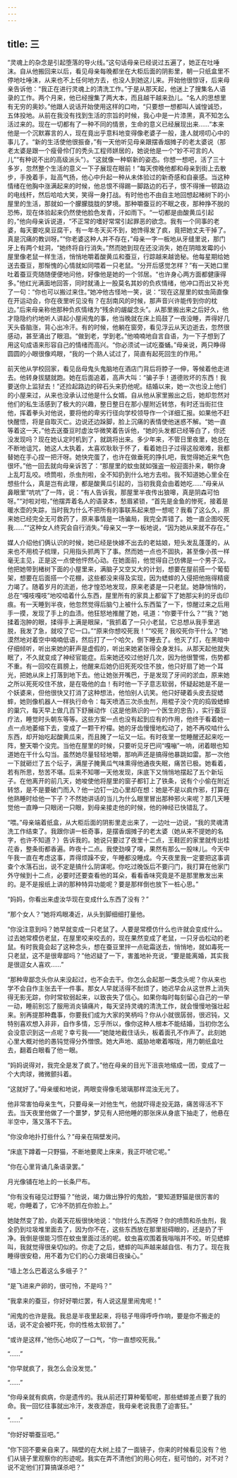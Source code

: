 ```yaml
---
---
---
```

title: 三
---



“灵魂上的杂念是引起堕落的导火线。”这句话母亲已经说过五遍了，她正在吐唾沫。自从他搬回来以后，看见母亲每晚都坐在大柜后面的阴影里，朝一只纸盒里不停地吐唾沫，从来也不上任何地方去，也没人到她这儿来。开始他很惊讶，后来母亲告诉他：“我正在进行灵魂上的清洗工作。”于是从那天起，他迷上了搜集名人语录的工作。两个月来，他已经搜集了两大本，而且越干越来劲儿。“名人的思想里有无穷的奥妙。”他跟人说话开始使用这样的口吻，“只要想一想都叫人诚惶诚恐，五体投地。从前在我没有找到生活的宗旨的时候，我心中是一片漆黑，真不知怎么活过来的。现在一切都有了一种不同的情景，生命的意义已经展现出来……”本来他是一个沉默寡言的人，现在竟出乎意料地变得像老婆子一般，逢人就唠叨心中的事儿了。“新的生活使他很振奋，”有一天他听见母亲跟摆香烟摊子的老太婆说（那老太婆是跟一个瘦骨伶仃的秃头工程师姘居的，她说他是一个“妙不可言的人儿”“有种说不出的高级派头”）。“这就像一种崭新的姿态。你想一想吧，活了三十多岁，忽然整个生活的意义一下子展现在眼前！”每天傍晚他都和母亲到街上去散步，手挽着手，趾高气扬，他心中升起一种从未体验过的新奇感和自豪感。当这种情绪在他胸中涨满起来的时候，他总恨不得踢一脚路边的石子，恨不得捶一顿路边的电线杆，然后哈哈大笑，笑得一身打战。有时他也不由自主地回想起楮树下的小屋里的生活，那就如一个朦朦胧胧的梦境。那种嚼蚕豆的不眠之夜，那种挣不脱的恐怖，现在体验起来仍然使他脸色发青，汗如雨下。“一切都是由酸黄瓜引起的，”他向母亲诉说道，“不正常的嗜好常常引起罪恶的欲念。我有一个同事的老婆，每天要吃臭豆腐干，有一年冬天买不到，她馋得发了疯，竟把她丈夫干掉了。真是沉痛的教训呀。”“你老婆这种人并不存在，”母亲一字一板地从牙缝里说，那门牙上有两个蛀洞，“她终将自行消失。”然而她到现在还没消失，她在阴暗发霉的小屋里像老鼠一样生活，悄悄地嚼着酸黄瓜和蚕豆，行踪越来越诡秘。他每星期给她送去蚕豆，那惭愧的心情就如同喂着一只老鼠。“分开后感觉怎样？”有一天她口里吐着蚕豆壳随随便便地问他，好像他是她的一个邻居。“也许身心两方面都健康得多。”他红光满面地回答，同时就涌上一股莫名其妙的负疚情绪，他冲口而出又补充了一句：“你也可以搬过来住。”她冲他古怪地一笑，说：“现在这屋里的蚊虫简直像在开运动会，你在夜里听见没有？在刮南风的时候，那声音兴许能传到你的枕边。”后来母亲称他那种负疚情绪为“残余的龌龊念头”。从那里搬出来之后好久，他才隐隐约约地听人讲起小屋闹鬼的事，他当晚就在床上捣鼓了一夜没睡，弄得好几天头昏脑涨，背心出冷汗。有的时候，他躺在窗旁，看见浮云从天边逝去，忽然很感动，甚至涌出了眼泪。“做到老，学到老。”他喃喃地自言自语，为一下子想到了用这句成语来形容自己的情绪而高兴。“你必须试一试吃蚕蛹。”母亲说，两只睁得圆圆的小眼很像鸡眼，“我的一个熟人试过了，简直有起死回生的作用。”

前天他从学校回家，看见岳母鬼头鬼脑地在酒店门背后将脖子一伸，等候着他走进去。他转身拔腿就跑。她在后面追着，高声大叫：“骗子手！道德败坏的东西！我要送你上监狱去！”还捡起路边的碎石头来扔他呢。结婚以来，她一次也没上他们的小屋来过，从来也没承认过他是什么女婿。自从他从家里搬出之后，她却忽然对他们的私生活感到了极大的兴趣，整日整日在那小屋附近转悠，有时还当街拦住他，挥着拳头对他说，要将他的卑劣行径向学校领导作一个详细汇报。如果他不赶快醒悟，将是自取灭亡。边说还边跺脚，脸上沉痛的表情使他迷惑不解。“她一直等着这一天，”他去送蚕豆时虚汝华微笑着告诉他，“她的头发都已经等白了，你还没发现吗？现在她认定时机到了，就跳将出来。多少年来，不管日里夜里，她总在不断地诅咒，她这人太执着，太喜欢耿耿于怀了，看着她日子过得这般艰难，我都替她在手心捏一把汗呀。她快完蛋了，也许在做垂死的挣扎吧，我觉得她近来气色很坏。”他一回去就向母亲诉苦了：“那屋里的蚊虫就如强盗一般迎面扑来，朝你身上乱叮乱咬。喷筒啦，杀虫剂啦，全不知扔到什么地方去啦。我不知道她心里全在想些什么，真是岂有此理，都是酸黄瓜引起的，当初我竟会由着她吃……”母亲从鼻眼里“吭吭”了一阵，说：“有人告诉我，那屋里半夜传出狼嗥，真是阴森可怕呀。”“对啦对啦，”他摆弄着名人的语录本，愁眉紧锁，“首先是金鱼的惨死，接着是暖水壶的失踪，当时我为什么不把所有的事联系起来想一想呢？我看了这么久，原来她已经完全无可救药了，原来事情是一场骗局，我完全弄错了。她一直企图咬死我……”“这种女人终究会自行消失。”母亲又一字一板地说，“因为她从来就不存在。”

媒人介绍他们俩认识的时候，她已经是快嫁不出去的老姑娘，短头发乱蓬蓬的，从来也不用梳子梳理，只用指头抓两下了事。然而她一点也不固执，甚至像小孩一样毫无主见，正是这一点使他怦然心动。在她面前，他觉得自己仿佛是一个男子汉。他把她带到楮树下面的小屋里来，满脑子又空又大的计划，想要在屋前搭一个葡萄架，想要在后面搭一个花棚，这些都没来得及实现，因为蟋蟀的入侵把他拖得精疲力竭了。随着岁月的流逝，他才惶恐地发现，原来老婆是一只老鼠。她静悄悄的，总在“嘎吱嘎吱”地咬啮着什么东西，屋里所有的家具上都留下了她那尖利的牙齿印痕。有一天睡到半夜，他忽然觉得后脑勺上被什么东西蜇了一下，惊醒过来之后用手一摸，发现了手上的血渍。他狂怒地推醒了她，吼道：“你要干什么？”“我？”她揉着泡肿的眼，揉得手上满是眼屎，“我抓着了一只小老鼠，它总想从我手里逃脱，我发了急，就咬了它一口。”“原来你想咬死我！”“咬死？我咬死你干什么？”她漠然地对着空中喃喃低语，然后打了一个哈欠，倒下睡去了。他灭了灯，在黑暗中仔细倾听，听出来她的鼾声是虚假的，听出来她紧张得全身发抖。从那天起他就失眠了，不久就变成了神经官能症。后来她还咬过他好几次，因为他很警惕，伤势都不重。有一回咬在肩膀上，他醒来后她仍旧死死咬住不放，他只好扇了她一个耳光，把她从床上打落到地下去。他让她张开嘴巴，于是发现了牙间的淤血，原来她之所以死死咬住不放，是在吸他的血！有时他一下子意志软弱，怀疑起她是不是一个妖婆来，但他很快又打消了这种想法，他怕别人讥笑。他只好硬着头皮去捉蟋蟀，她则像机器人一样执行命令：每天喷洒三次杀虫剂，用棍子没个完的捣毁蟋蟀的巢穴，每天早上做几百下舒展动作（这是他熟识的一个医生的忠告），实行蚕豆疗法，睡觉时头朝东等等。这些方案一点也没有起到应有的作用，他终于看着她一点一点地萎缩下去，变成了一颗干柠檬。她的牙齿慢慢地松动了，她不再咬啮什么东西，却开始吃起酸黄瓜来，而且腌了一坛又一坛。有时夜里一觉睡醒还起来吃一阵，整天嚼个没完。当他在屋里的时候，只要听见牙巴间“嘎嘣”一响，闭着眼也知道她在干什么勾当。虽然她尽量轻轻地嚼，那响声还是搞得他暴跳如雷。那一次他一下就砸烂了五个坛子，满屋子腌黄瓜气味熏得他通夜失眠，痛苦已极。她看着，若有所思，愁苦不堪。后来不知哪一天他发现，床底下又悄悄地摆起了五个新坛子。在他离开的前几天，她唆使他将屋里的窗子都钉上了铁条，说有个小偷在附近转悠，是不是要破门而入？他一边钉一边心里却在想：她是不是以疯作邪，打算在他熟睡时给他一下子？不然她讲话的当儿为什么眼里冒出那种邪火来呢？那几天睡觉他一直睁一只眼闭一只眼，到母亲接走他的时候，他的神经已快错乱了。

“喂。”母亲端着纸盒，从大柜后面的阴影里走出来了，一边吐一边说，“我的灵魂清洗工作结束了。我跟你讲一桩奇事，是摆香烟摊子的老太婆（她从来不提她的名字，也许不知道？）告诉我的。她说只要过了夜里十二点，王鞋匠的家里就传出桂花香，整条街都香遍。昨夜十二点。我使劲嗅了嗅，果然有那么一股味儿。今天中午我一直在考虑这事，弄得烦躁不安，午睡都没睡成。今天夜里我一定要把这事调查个水落石出，说不定是搞什么阴谋呢。你吃过晚饭后不要闩门，我打算在他家门外守候到十二点，必要时还要查看他的耳朵，看看香味究竟是不是那里散发出来的。是不是报纸上讲的那种特异功能呢？要是那样倒也放下一桩心思。”

“妈妈，你看出来虚汝华现在变成什么东西了没有？”

“那个女人？”她将鸡眼凑近，从头到脚细细打量他。

“你没注意到吗？她早就变成一只老鼠了。人要是常模仿什么也许就会变成什么。过去她常模仿老鼠，在屋里咬来咬去的，现在果然变成了老鼠，一只牙齿松动的老鼠。有时我竟会起了这种念头，想在蚕豆里拌一点砒霜送去，悄悄地，就如毒死一只老鼠，这不是很卑鄙吗？”他迟疑了一下，害羞地补充说，“要是能离婚，其实我是很逗女人喜欢……”

“那种卑鄙念头你从来没起过，也不会去干。你怎么会起那一类念头呢？你从来也学不会自作主张去干一件事。那女人早就活得不耐烦了，她迟早会从这世界上消失得无影无踪，你时常软弱起来，以致丧失了信心。如果你每时每刻留心自己的一举一动，睡前别忘了服用消炎镇痛片，每天坚持灵魂的清洗工作，就会慢慢地强壮起来。别再提那种蠢事，你要我们成为大家的笑柄吗？你从小就很孱弱，很迟钝，又特别喜欢想入非非，自作多情，忘乎所以，像你这种人根本不能结婚，当初你怎么会没意识到这一点呢？幸亏我——”她陡地截住话头，板着面孔不作声了。此刻她心里大概对他的愚钝觉得分外憎恨。她大声地、威胁地嗽着喉咙，用力朝纸盒吐去，翻着白眼看了他一眼。

“妈妈说得对，我完全是发了疯了。”他在母亲的目光下沮丧地缩成一团，变成了一个大肉球，微微颤抖着。

“这就好了。”母亲缓和地说，两眼变得像毛玻璃那样混浊无光了。

他非常害怕母亲生气，只要母亲一对他生气，他就吓得走投无路，痛苦得活不下去。当天夜里他做了一个噩梦，梦见有人把他睡的那张床从身底下抽走了，他悬在半空中，落又落不下去。

“你没命地扑打些什么？”母亲在隔壁发问。

“床底下蹲着一只野猫，不断地要爬上床来，我正吓唬它呢。”

“你在心里背诵几条语录罢。”

月光像铺在地上的一长条尸布。

“你有没有碰见过野猫？”他说，竭力做出狰狞的鬼脸，“要知道野猫是很厉害的呢，你睡着了，它冷不防抓在你脸上。”

她陡然变了脸，向着天花板很快地说：“你找什么东西呀？你的喷筒和杀虫剂，我全扔到垃圾堆里面去了，因为你不在，这些东西放在那里挺碍眼的，还是扔了干净。我倒是很能习惯在蚊虫里面过活的呢。蚊虫喜欢围着我嗡嗡并不咬。听见蟋蟀叫，我就觉得很亲切似的。你走了之后，蟋蟀的叫声越来越自信、有力了。现在我睡得很安稳，用不着为它们的心力衰竭日夜操心。”

“墙上怎么巴着这么多蛾子？”

“是飞进来产卵的，很可怜，不是吗？”

“我拿来的蚕豆，你好好嚼烂罢，有人说这屋里闹鬼呢！”

“闹鬼的也许是我。我总是半夜里起来，将毯子甩得呼呼作响，要是你不搬走的话，说不定会被吓死，你的性格太软弱了。”

“或许是这样，”他伤心地叹了一口气，“你一直想咬死我。”

“……”

“你早就疯了，我怎么会没发觉。”

“……”

“你母亲就有疯病，你是遗传的。我从前还打算种葡萄呢，那些蟋蟀差点要了我的命。我一回忆往事就出冷汗，发夜游症，我母亲老说我患了迫害狂。”

“……”

“你好好嚼蚕豆吧。”

“你下回不要亲自来了。隔壁的在大树上挂了一面镜子，你来的时候看见没有？他们从镜子里观察你的形迹呢。我实在弄不清他们的用心何在，挺可怕的，对不对？说不定他们打算搞谋杀吧？”
